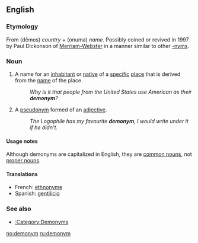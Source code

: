 {{wikipedia}}
==English==

===Etymology===
From {{AGr.}} {{polytonic|[[δῆμος]]|}} (dēmos) ''country'' + {{polytonic|[[ὄνυμα]]}} (onuma) ''name''. Possibly coined or revived in 1997 by Paul Dickonson of [[w:Merriam-Webster|Merriam-Webster]] in a manner similar to other [[-nym]]s.

===Noun===
{{en-noun}}

# A name for an [[inhabitant]] or [[native]] of a [[specific]] [[place]] that is derived from the [[name]] of the place.
#: ''Why is it that people from the United States use American as their '''demonym'''?''
# {{obsolete}} A [[pseudonym]] formed of an [[adjective]].
#: ''The Logophile has my favourite '''demonym''', I would write under it if he didn't.''

====Usage notes====
Although demonyms are capitalized in English, they are [[common noun]]s, not [[proper noun]]s.

====Translations====
*French: [[ethnonyme]] {{m}}
*Spanish: [[gentilicio]] {{m}}

=== See also ===
* [[:Category:Demonyms]]

[[no:demonym]]
[[ru:demonym]]